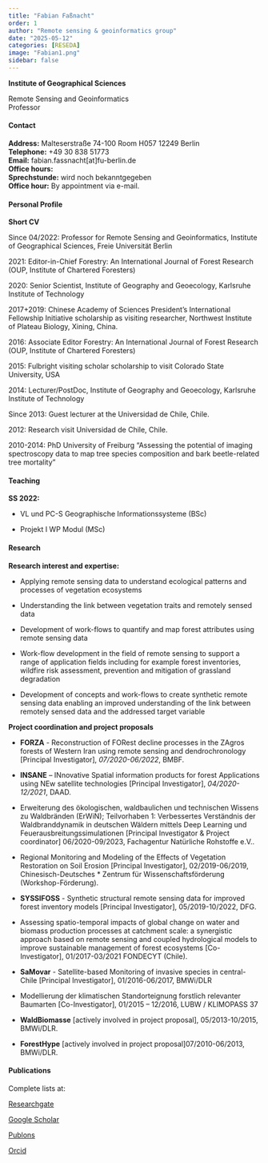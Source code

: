 ---
title: "Fabian Faßnacht"
order: 1
author: "Remote sensing & geoinformatics group"
date: "2025-05-12"
categories: [RESEDA]
image: "Fabian1.png"
sidebar: false
---

**Institute of Geographical Sciences**\

Remote Sensing and Geoinformatics\
Professor

::: panel-tabset

#### Contact

**Address:** Malteserstraße 74-100 Room H057 12249 Berlin \
**Telephone:** +49 30 838 51773 \
**Email:** fabian.fassnacht[at]fu-berlin.de \
**Office hours:**\
**Sprechstunde:** wird noch bekanntgegeben \
**Office hour:** By appointment via e-mail. \

#### Personal Profile

**Short CV**

Since 04/2022: Professor for Remote Sensing and Geoinformatics, Institute of Geographical Sciences, Freie Universität Berlin\

2021: Editor-in-Chief Forestry: An International Journal of Forest Research (OUP, Institute of Chartered Foresters)\

2020: Senior Scientist, Institute of Geography and Geoecology, Karlsruhe Institute of Technology\

2017+2019: Chinese Academy of Sciences President’s International Fellowship Initiative scholarship as visiting researcher, Northwest Institute of Plateau Biology, Xining, China.\

2016: Associate Editor Forestry: An International Journal of Forest Research (OUP, Institute of Chartered Foresters)\

2015: Fulbright visiting scholar scholarship to visit Colorado State University, USA\

2014: Lecturer/PostDoc, Institute of Geography and Geoecology, Karlsruhe Institute of Technology\

Since 2013: Guest lecturer at the Universidad de Chile, Chile.

2012: Research visit Universidad de Chile, Chile.

2010-2014: PhD University of Freiburg “Assessing the potential of imaging spectroscopy data to map tree species composition and bark beetle-related tree mortality”

#### Teaching

**SS 2022:**

-   VL und PC-S Geographische Informationssysteme (BSc)

-   Projekt I WP Modul (MSc)


#### Research

**Research interest and expertise:**

-   Applying remote sensing data to understand ecological patterns and processes of vegetation ecosystems\

-   Understanding the link between vegetation traits and remotely sensed data\

-   Development of work-flows to quantify and map forest attributes using remote sensing data\

-   Work-flow development in the field of remote sensing to support a range of application fields including for example forest inventories, wildfire risk assessment, prevention and mitigation of grassland degradation\

-   Development of concepts and work-flows to create synthetic remote sensing data enabling an improved understanding of the link between remotely sensed data and the addressed target variable

**Project coordination and project proposals**

-   **FORZA** - Reconstruction of FORest decline processes in the ZAgros forests of Western Iran using remote sensing and dendrochronology [Principal Investigator], *07/2020-06/2022*, BMBF.\

-   **INSANE** – INnovative Spatial information products for forest Applications using NEw satellite technologies [Principal Investigator], *04/2020-12/2021*, DAAD.\

-   Erweiterung des ökologischen, waldbaulichen und technischen Wissens zu Waldbränden (ErWiN); Teilvorhaben 1: Verbessertes Verständnis der Waldbranddynamik in deutschen Wäldern mittels Deep Learning und Feuerausbreitungssimulationen [Principal Investigator & Project coordinator] 06/2020-09/2023, Fachagentur Natürliche Rohstoffe e.V..\

-   Regional Monitoring and Modeling of the Effects of Vegetation Restoration on Soil Erosion [Principal Investigator], 02/2019-06/2019, Chinesisch-Deutsches * Zentrum für Wissenschaftsförderung (Workshop-Förderung).\

-   **SYSSIFOSS** - Synthetic structural remote sensing data for improved forest inventory models [Principal Investigator], 05/2019-10/2022, DFG.\

-   Assessing spatio-temporal impacts of global change on water and biomass production processes at catchment scale: a synergistic approach based on remote sensing and coupled hydrological models to improve sustainable management of forest ecosystems [Co-Investigator], 01/2017-03/2021 FONDECYT (Chile).\

-   **SaMovar** - Satellite-based Monitoring of invasive species in central-Chile [Principal Investigator], 01/2016-06/2017, BMWi/DLR\

-   Modellierung der klimatischen Standorteignung forstlich relevanter Baumarten [Co-Investigator], 01/2015 – 12/2016, LUBW / KLIMOPASS 37\

-   **WaldBiomasse** [actively involved in project proposal], 05/2013-10/2015, BMWi/DLR.\

-   **ForestHype** [actively involved in project proposal]07/2010-06/2013, BMWi/DLR.

#### Publications

Complete lists at:

[Researchgate](https://www.researchgate.net/profile/Fabian-Fassnacht)\

[Google Scholar](https://scholar.google.de/citations?user=8_qLwZsAAAAJ&hl=en)\

[Publons](https://publons.com/researcher/2129368/fabian-e-fassnacht/)\

[Orcid](https://orcid.org/0000-0003-1284-9573)\

:::

